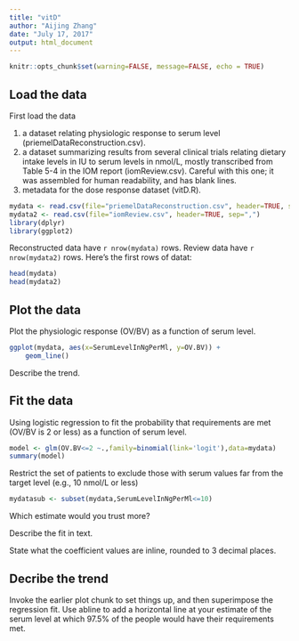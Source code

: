 ```yaml
---
title: "vitD"
author: "Aijing Zhang"
date: "July 17, 2017"
output: html_document
---
```


```r
knitr::opts_chunk$set(warning=FALSE, message=FALSE, echo = TRUE)
```

## Load the data
First load the data

1. a dataset relating physiologic response to serum level (priemelDataReconstruction.csv).
2. a dataset summarizing results from several clinical trials relating dietary intake levels in IU to serum levels in nmol/L, mostly transcribed from Table 5-4 in the IOM report (iomReview.csv). Careful with this one; it was assembled for human readability, and has blank lines.
3. metadata for the dose response dataset (vitD.R).

```r
mydata <- read.csv(file="priemelDataReconstruction.csv", header=TRUE, sep=",")
mydata2 <- read.csv(file="iomReview.csv", header=TRUE, sep=",")
library(dplyr)
library(ggplot2)
```

Reconstructed data have `r nrow(mydata)` rows.   Review data have `r nrow(mydata2)` rows.
Here's the first rows of datat: 

```r
head(mydata)
head(mydata2)
```

## Plot the data
Plot the physiologic response (OV/BV) as a function of serum level.
```r
ggplot(mydata, aes(x=SerumLevelInNgPerMl, y=OV.BV)) +
    geom_line()
```


Describe the trend.

## Fit the data
Using logistic regression to fit the probability that requirements are met (OV/BV is 2 or less) as a function of serum level. 
```r
model <- glm(OV.BV<=2 ~.,family=binomial(link='logit'),data=mydata)
summary(model)
```

Restrict the set of patients to exclude those with serum values far from the target level (e.g., 10 nmol/L or less)
```r
mydatasub <- subset(mydata,SerumLevelInNgPerMl<=10)
```



Which estimate would you trust more?

Describe the fit in text. 

State what the coefficient values are inline, rounded to 3 decimal places.

## Decribe the trend
Invoke the earlier plot chunk to set things up, and then superimpose the regression fit. Use abline to add a horizontal line at your estimate of the serum level at which 97.5% of the people would have their requirements met.




